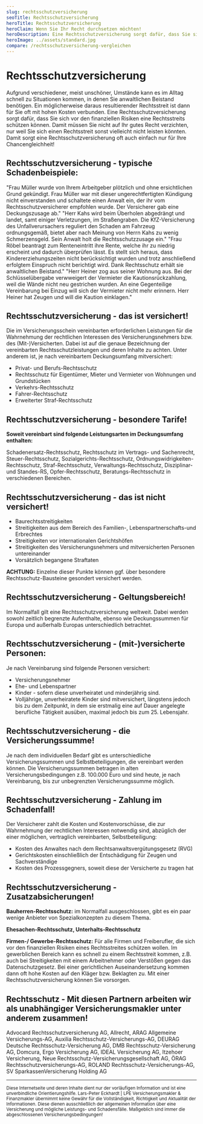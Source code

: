 ```yaml
---
slug: rechtsschutzversicherung
seoTitle: Rechtsschutzversicherung
heroTitle: Rechtsschutzversicherung
heroClaim: Wenn Sie Ihr Recht durchsetzen möchten!
heroDescription: Eine Rechtsschutzversicherung sorgt dafür, dass Sie sich vor den finanziellen Risiken eines Rechtsstreits schützen können.
heroImage: ../assets/standard.jpg
compare: /rechtsschutzversicherung-vergleichen
---
```


<ProvenExpert />

# Rechtsschutzversicherung

Aufgrund verschiedener, meist unschöner, Umstände kann es im Alltag schnell zu Situationen kommen, in denen Sie anwaltlichen Beistand benötigen. Ein möglicherweise daraus resultierender Rechtsstreit ist dann für Sie oft mit hohen Kosten verbunden. Eine Rechtsschutzversicherung sorgt dafür, dass Sie sich vor den finanziellen Risiken eine Rechtsstreits schützen können. Damit müssen Sie nicht auf Ihr gutes Recht verzichten, nur weil Sie sich einen Rechtsstreit sonst vielleicht nicht leisten könnten. Damit sorgt eine Rechtsschutzversicherung oft auch einfach nur für Ihre Chancengleichheit!

## Rechtsschutzversicherung - typische Schadenbeispiele:

<ExamplesBox>
	<Example title="Arbeits-Rechtsschutz" number="01">
		"Frau Müller wurde von Ihrem Arbeitgeber plötzlich und ohne ersichtlichen Grund gekündigt. Frau Müller war mit dieser ungerechtfertigten Kündigung nicht einverstanden und schaltete einen Anwalt ein, der ihr vom Rechtsschutzversicherer empfohlen wurde. Der Versicherer gab eine Deckungszusage ab."
	</Example>	
	<Example title="Verkehrs-Rechtsschutz" number="02">
		"Herr Kahs wird beim Überholen abgedrängt und landet, samt einiger Verletzungen, im Straßengraben. Die KfZ-Versicherung des Unfallverursachers reguliert den Schaden am Fahrzeug ordnungsgemäß, bietet aber nach Meinung von Herrn Kahs zu wenig Schmerzensgeld. Sein Anwalt holt die Rechtsschutzzusage ein."
   	</Example>	
	<Example title="Sozial-Rechtsschutz" number="03">
		"Frau Röbel beantragt zum Renteneintritt ihre Rente, welche ihr zu niedrig erscheint und dadurch überprüfen lässt. Es stellt sich heraus, dass Kindererziehungszeiten nicht berücksichtigt wurden und trotz anschließend erfolgtem Einspruch nicht berichtigt wird. Dank Rechtsschutz erhält sie anwaltlichen Beistand."  
    </Example>	
    <Example title="Wohnungs-Rechtsschutz" number="04">
		"Herr Heiner zog aus seiner Wohnung aus. Bei der Schlüsselübergabe verwweigert der Vermieter die Kautionsrückzahlung, weil die Wände nicht neu gestrichen wurden. An eine Gegenteilige Vereinbarung bei Einzug will sich der Vermieter nicht mehr erinnern. Herr Heiner hat Zeugen und will die Kaution einklagen."
	</Example>	
</ExamplesBox>

<ContactAndCompareBox />
<AwardBox />

## Rechtsschutzversicherung - das ist versichert!

Die im Versicherungsschein vereinbarten erforderlichen Leistungen für die Wahrnehmung der rechtlichen Interessen des Versicherungsnehmers bzw. des (Mit-)Versicherten.
Dabei ist auf die genaue Bezeichnung der vereinbarten Rechtsschutzleistungen und deren Inhalte zu achten. Unter anderem ist, je nach vereinbartem Deckungsumfang mitversichert:

- Privat- und Berufs-Rechtsschutz
- Rechtsschutz für Eigentümer, Mieter und Vermieter von Wohnungen und Grundstücken
- Verkehrs-Rechtsschutz
- Fahrer-Rechtsschutz
- Erweiterter Straf-Rechtsschutz

## Rechtsschutzversicherung - besondere Tarife!

**Soweit vereinbart sind folgende Leistungsarten im Deckungsumfang enthalten:**

Schadenersatz-Rechtsschutz, Rechtsschutz im Vertrags- und Sachenrecht, Steuer-Rechtsschutz, Sozialgerichts-Rechtsschutz, Ordnungswidrigkeiten-Rechtsschutz, Straf-Rechtsschutz, Verwaltungs-Rechtsschutz, Disziplinar- und Standes-RS, Opfer-Rechtsschutz, Beratungs-Rechtsschutz in verschiedenen Bereichen.

## Rechtsschutzversicherung - das ist nicht versichert!

- Baurechtsstreitigkeiten
- Streitigkeiten aus dem Bereich des Familien-, Lebenspartnerschafts-und Erbrechtes
- Streitigkeiten vor internationalen Gerichtshöfen
- Streitigkeiten des Versicherungsnehmers und mitversicherten Personen untereinander
- Vorsätzlich begangene Straftaten

**ACHTUNG:**    Einzelne dieser Punkte können ggf. über besondere Rechtsschutz-Bausteine gesondert versichert werden.

## Rechtsschutzversicherung - Geltungsbereich!

Im Normalfall gilt eine Rechtsschutzversicherung weltweit. Dabei werden sowohl zeitlich begrenzte Aufenthalte, ebenso wie Deckungssummen für Europa und außerhalb Europas unterschiedlich betrachtet. 

## Rechtsschutzversicherung - (mit-)versicherte Personen:

Je nach Vereinbarung sind folgende Personen versichert:
- Versicherungsnehmer
- Ehe- und Lebenspartner
- Kinder - sofern diese unverheiratet und minderjährig sind.
- Volljährige, unverheiratete Kinder sind mitversichert, längstens jedoch bis zu dem Zeitpunkt, in dem sie erstmalig eine auf Dauer angelegte berufliche Tätigkeit ausüben, maximal jedoch bis zum 25. Lebensjahr.

## Rechtsschutzversicherung - die Versicherungssumme!

Je nach dem individuellen Bedarf gibt es unterschiedliche Versicherungssummen und Selbstbeteiligungen, die vereinbart werden können. Die Versicherungssummen betragen in alten Versicherungsbedingungen z.B. 100.000 Euro und sind heute, je nach Vereinbarung, bis zur unbegrenzten Versicherungssumme möglich.

## Rechtsschutzversicherung - Zahlung im Schadenfall!

Der Versicherer zahlt die Kosten und Kostenvorschüsse, die zur Wahrnehmung der rechtlichen Interessen notwendig sind, abzüglich der einer möglichen, vertraglich vereinbarten, Selbstbeteiligung:

- Kosten des Anwaltes nach dem Rechtsanwaltsvergütungsgesetz (RVG)
- Gerichtskosten einschließlich der Entschädigung für Zeugen und Sachverständige
- Kosten des Prozessgegners, soweit diese der Versicherte zu tragen hat

## Rechtsschutzversicherung - Zusatzabsicherungen!

**Bauherren-Rechtsschutz:** im Normalfall ausgeschlossen, gibt es ein paar wenige Anbieter von Spezialkonzepten zu diesem Thema. 

**Ehesachen-Rechtsschutz, Unterhalts-Rechtsschutz**

**Firmen-/ Gewerbe-Rechtsschutz:** Für alle Firmen und Freiberufler, die sich vor den finanziellen Risiken eines Rechtsstreites schützen wollen. Im gewerblichen Bereich kann es schnell zu einem Rechtsstreit kommen, z.B. auch bei Streitigkeiten mit einem Arbeitnehmer oder Verstößen gegen das Datenschutzgesetz. Bei einer gerichtlichen Auseinandersetzung kommen dann oft hohe Kosten auf den Kläger bzw. Beklagten zu. Mit einer Rechtsschutzversicherung können Sie vorsorgen.


<ContactAndCompareBox />
<ProvenExpert />

## Rechtsschutz - Mit diesen Partnern arbeiten wir als unabhängiger Versicherungsmakler unter anderem zusammen!

Advocard Rechtsschutzversicherung AG, Allrecht, ARAG Allgemeine Versicherungs-AG, Auxilia Rechtsschutz-Versicherungs-AG, DEURAG Deutsche Rechtsschutz-Versicherung AG, DMB Rechtsschutz-Versicherung AG, Domcura, Ergo Versicherung AG, IDEAL Versicherung AG, Itzehoer Versicherung, Neue Rechtsschutz-Versicherungsgesellschaft AG, ÖRAG Rechtsschutzversicherungs-AG, ROLAND Rechtsschutz-Versicherungs-AG, SV SparkassenVersicherung Holding AG

---

<small>Diese Internetseite und deren Inhalte dient nur der vorläufigen Information und ist eine unverbindliche Orientierungshilfe. Lars-Peter Eckhardt | LPE Versicherungsmakler & Finanzmakler übernimmt keine Gewähr für die Vollständigkeit, Richtigkeit und Aktualität der Informationen. Diese dienen ausschließlich der allgemeinen Information über eine Versicherung und mögliche Leistungs- und Schadensfälle. Maßgeblich sind immer die abgeschlossenen Versicherungsbedingungen!</small>